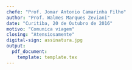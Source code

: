 ```yaml
---
chefe: "Prof. Jomar Antonio Camarinha Filho"
author: "Prof. Walmes Marques Zeviani"
date: "Curitiba, 20 de Outubro de 2016"
motivo: "Comunica viagem"
closing: "Atensiosamente"
digital-sign: assinatura.jpg
output:
  pdf_document:
    template: template.tex
---
```


<!-- Escreva aqui o resumo do seminário. -->

\lipsum[1-2]

<!------------------------------------------- -->
